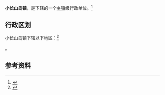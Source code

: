 {{中国乡级行政区
|景观照片文件名 = 
|景观照片描述 = 
|汉语拼音 = 
|其他语言 = 
|其他语言名称 = 
|旧称 = 
|地名出处 = 
|位置图文件名 = 
|位置图描述 = 
|自定义图片= 
|建置时间 = 
|政府驻地 = 
|毗邻 = 
|总面积 = 
|总人口 = 
|总人口年份 = 
|户籍人口 = 
|户籍人口年份 = 
|常住人口 = 
|常住人口年份 = 
|人口密度 = 
|GDP = 
|GDP年份 = 
|邮政编码 = 
|电话区号 = 411
|官方网站 = 
|网站名称 = 
|21/02/24/103/000}}

'''小长山岛镇'''，是{{PRC admin/fullname|21/02/24/103/000|3}}下辖的一个[[乡镇|乡镇]]级行政单位。<ref>{{PRC admin/ref sgc|{{PRC admin/parent|21/02/24/103/000}}}}</ref>

== 行政区划 ==

小长山岛镇下辖以下地区：<ref>{{PRC admin/ref sgc|21/02/24/103/000}}</ref>

{{PRC admin/children|21/02/24/103/000}}。

== 参考资料 ==

{{reflist}}

{{行政区划小作品}}
{{PRC admin/navcat|21/02/24/103/000}}